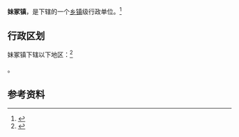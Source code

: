 {{中国乡级行政区|37/15/22/114/000}}

'''妹冢镇'''，是{{PRC admin/fullname|37/15/22/114/000|3}}下辖的一个[[乡镇|乡镇]]级行政单位。<ref>{{PRC admin/ref sgc|{{PRC admin/parent|37/15/22/114/000}}}}</ref>

== 行政区划 ==

妹冢镇下辖以下地区：<ref>{{PRC admin/ref sgc|37/15/22/114/000}}</ref>

{{PRC admin/children|37/15/22/114/000}}。

== 参考资料 ==

{{reflist}}

{{行政区划小作品}}
{{PRC admin/navcat|37/15/22/114/000}}